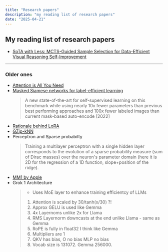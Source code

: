 ```yaml
---
title: "Research papers"
description: "my reading list of research papers"
date: "2025-04-21"
---
```


## My reading list of research papers

- [SoTA with Less: MCTS-Guided Sample Selection for Data-Efficient Visual Reasoning Self-Improvement](https://arxiv.org/abs/2504.07934)

---

### Older ones

- [Attention is All You Need](https://arxiv.org/abs/1706.03762)
- [Masked Siamese networks for label-efficient learning](https://arxiv.org/abs/2204.07141)
     > A new state-of-the-art for self-supervised learning on this benchmark while using nearly 10x fewer parameters than previous best performing approaches and 100x fewer labeled images than current mask-based auto-encode [2022]
- [Rationale behind LoRA](https://arxiv.org/abs/2012.13255)
- [GZip-kNN](https://blog.codingconfessions.com/p/decoding-the-acl-paper-gzip-and-knn)
- Perceptron and Sparse probabilty
     > Training a multilayer perceptron with a single hidden layer corresponds to the evolution of a sparse probability measure (sum of Dirac masses) over the neuron's parameter domain (here it is 2D for the regression of a 1D function, slope+position of the ridge).
- [MM1 by Apple](https://arxiv.org/abs/2403.09611)
- Grok 1 Architecture
     > - Uses MoE layer to enhance training efficientcy of LLMs
     > 1. Attention is scaled by 30/tanh(x/30) ?!
     > 2. Approx GELU is used like Gemma
     > 3. 4x Layernoms unlike 2x for Llama
     > 4. RMS Layernorm downcasts at the end unlike Llama - same as Gemma
     > 5. RoPE is fully in float32 I think like Gemma
     > 6. Multipliers are 1
     > 7. QKV has bias, O no bias MLP no bias
     > 8. Vocab size is 131072. Gemma 256000.
